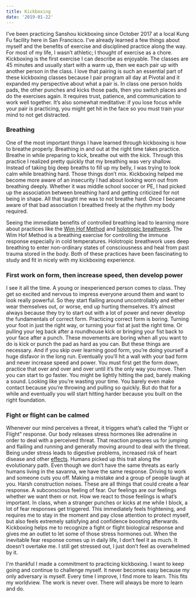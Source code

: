 ```yaml
---
title: Kickboxing
date: '2019-01-22'
---
```


I’ve been practicing Sanshou kickboxing since October 2017 at a local Kung Fu facility here in San Francisco. I’ve already learned a few things about myself and the benefits of exercise and disciplined practice along the way. For most of my life, I wasn’t athletic; I thought of exercise as a chore. Kickboxing is the first exercise I can describe as enjoyable. The classes are 45 minutes and usually start with a warm up, then we each pair up with another person in the class. I love that pairing is such an essential part of these kickboxing classes because I pair program all day at Pivotal and it expanded my perspective about what a pair is. In class one person holds pads, the other punches and kicks those pads, then you switch places and do the exercises again. It requires trust, patience, and communication to work well together. It’s also somewhat meditative: if you lose focus while your pair is practicing, you might get hit in the face so you must train your mind to not get distracted.

### Breathing

One of the most important things I have learned through kickboxing is how to breathe properly. Breathing in and out at the right time takes practice. Breathe in while preparing to kick, breathe out with the kick. Through this practice I realized pretty quickly that my breathing was very shallow. Instead of taking big deep breaths to fill up my belly, I was trying to look calm while breathing hard. Those things don’t mix. Kickboxing helped me become more aware of an insecurity I had about looking worn out from breathing deeply. Whether it was middle school soccer or PE, I had picked up the association between breathing hard and getting criticized for not being in shape. All that taught me was to not breathe hard. Once I became aware of that bad association I breathed freely at the rhythm my body required.

Seeing the immediate benefits of controlled breathing lead to learning more about practices like the [Wim Hof Method](https://www.wimhofmethod.com/) and [holotropic breathwork](http://www.holotropic.com/). The Wim Hof Method is a breathing exercise for controlling the immune response especially in cold temperatures. Holotropic breathwork uses deep breathing to enter non-ordinary states of consciousness and heal from past trauma stored in the body. Both of these practices have been fascinating to study and fit in nicely with my kickboxing experience.

### First work on form, then increase speed, then develop power

I see it all the time. A young or inexperienced person comes to class. They get so excited and nervous to impress everyone around them and want to look really powerful. So they start flailing around uncontrollably and either wear themselves out, or worse, end up hurting themselves. It’s almost always because they try to start out with a lot of power and never develop the fundamentals of correct form. Practicing correct form is boring. Turning your foot in just the right way, or turning your fist at just the right time. Or pulling your leg back after a roundhouse kick or bringing your fist back to your face after a punch. These movements are boring when all you want to do is kick or punch the pad as hard as you can. But these things are necessary. And if you skip over learning good form, you’re doing yourself a huge disfavor in the long run. Eventually you’ll hit a wall with your bad form and never increase speed and power. You must first get the form down, practice that over and over and over until it’s the only way you move. Then you can start to go faster. You might be lightly hitting the pad, barely making a sound. Looking like you’re wasting your time. You barely even make contact because you’re throwing and pulling so quickly. But do that for a while and eventually you will start hitting harder because you built on the right foundation.

### Fight or flight can be calmed

Whenever our mind perceives a threat, it triggers what’s called the “Fight or Flight” response. Our body releases stress hormones like adrenaline in order to deal with a perceived threat. That reaction prepares us for jumping and flailing and running and generally moving around to deal with the threat. Being under stress leads to digestive problems, increased risk of heart disease and other [effects](http://www.youngdiggers.com.au/fight-or-flight#downside). Humans picked up this trait along the evolutionary path. Even though we don’t have the same threats as early humans living in the savanna, we have the same response. Driving to work and someone cuts you off. Making a mistake and a group of people laugh at you. Harsh construction noises. These are all things that could create a fear response. A subconscious feeling of fear. Our feelings are our feelings whether we want them or not. How we react to those feelings is what’s important. In class, when a stranger punches or kicks at me while I block, a lot of fear responses get triggered. This immediately feels frightening, and requires me to stay in the moment and pay close attention to protect myself, but also feels extremely satisfying and confidence boosting afterwards. Kickboxing helps me to recognize a fight or flight biological response and gives me an outlet to let some of those stress hormones out. When the inevitable fear response comes up in daily life, I don’t feel it as much. It doesn't overtake me. I still get stressed out, I just don’t feel as overwhelmed by it.

I'm thankful I made a commitment to practicing kickboxing. I want to keep going and continue to challenge myself. It never becomes easy because my only adversary is myself. Every time I improve, I find more to learn. This fits my worldview. The work is never over. There will always be more to learn and do.
